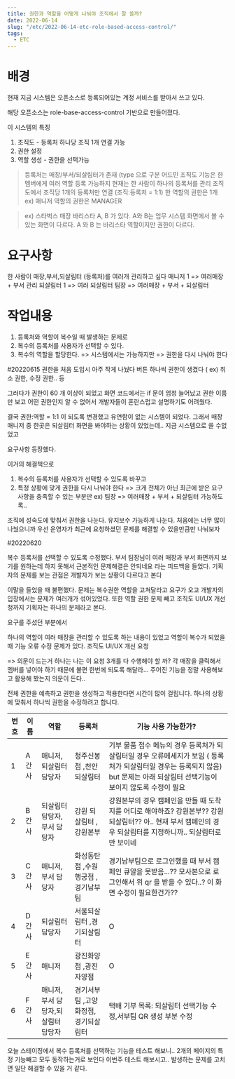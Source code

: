 ```yaml
---
title: 권한과 역할을 어떻게 나눠야 조직에서 잘 쓸까?
date: 2022-06-14
slug: "/etc/2022-06-14-etc-role-based-access-control/"
tags:
  - ETC
---
```


# 배경
현재 지금 시스템은 
오픈소스로 등록되어있는 계정 서비스를 받아서 쓰고 있다.

해당 오픈소스는 
role-base-access-control 기반으로 만들어졌다.

이 시스템의 특징
1. 조직도 - 등록처 하나당 조직 1개 연결 가능
2. 권한 설정
3. 역할 생성 - 권한을 선택가능

> 등록처는 매장/부서/되살림터가 존재 (type 으로 구분
어드민 조직도 기능은 한 멤버에게 여러 역할 등록 가능하지 현재는 한 사람이 하나의 등록처를 관리
조직도에서 조직당 1개의 등록처만 연결 (조직:등록처 = 1:1)
한 역할의 권한은 1개 ex) 매니저 역할의 권한은 MANAGER

>ex) 스타벅스 매장 바리스타 A,  B 가 있다. A와 B는 업무 시스템 화면에서 볼 수 있는 화면이 다르다. A 와 B 는 바리스타 역할이지만 권한이 다르다.

# 요구사항
한 사람이 매장,부서,되살림터 (등록처)를 여러개 관리하고 싶다
매니저 1 => 여러매장 + 부서 관리
되살림터 1 => 여러 되살림터
팀장 => 여러매장 + 부서 + 되살림터

# 작업내용
1. 등록처와 역할이 복수일 때 발생하는 문제로
2. 복수의 등록처를 사용자가 선택할 수 있다.
2. 복수의 역할을 할당한다. => 시스템에서는 가능하지만 => 권한을 다시 나눠야 한다



#20220615
권한을 처음 도입시 아주 작게 나눴다 버튼 하나씩 권한이 생겼다 ( ex) 취소 권한, 수정 권한.. 등

그러다가 권한이 60 개 이상이 되었고 
화면 코드에서는 if 문이 엄청 늘어났고 권한 이름만 보고 어떤 권한인지 알 수 없어서 개발자들이 혼란스럽고 설명하기도 어려웠다.

결국 권한:역할 = 1:1 이 되도록 변경했고 유연함이 없는 시스템이 되었다.
그래서 매장 매니저 중 한곳은 되살림터 화면을 봐야하는 상황이 있었는데.. 지금 시스템으로 쓸 수없었고

요구사항 등장했다.

이거의 해결책으로 
1. 복수의 등록처를 사용자가 선택할 수 있도록 바꾸고
2. 특정 상황에 맞게 권한을 다시 나눠야 한다 => 크게 전체가 아닌 최근에 받은 요구사항을 충족할 수 있는 부분만 ex) 팀장 => 여러매장 + 부서 + 되살림터 가능하도록..

조직에 성숙도에 맞춰서 권한을 나눈다.
 유지보수 가능하게 나눈다.
 처음에는 너무 많이 나눴으니까
 우선 운영자가 최근에 요청하셨던 문제를 해결할 수 있을만큼만 나눠보자
 
#20220620

복수 등록처를 선택할 수 있도록 수정했다.
부서 팀장님이 여러 매장과 부서 화면까지 보기를 원하는데 하지 못해서
근본적인 문제해결은 안되네요 라는 피드백을 들었다.
기획자의 문제를 보는 관점은 개발자가 보는 상황이 다르다고 본다

이말을 들었을 때 불편했다.
문제는 복수권한 역할을 고쳐달라고 요구가 오고
개발자의 입장에서는 문제가 여러개가 섞어있었다.
또한 역할 권한 문제 빼고
조직도 UI/UX 개선 청까지 기획자는 하나의 문제라고 본다.

요구를 주셨던 부분에서

하나의 역할이 여러 매장을 관리할 수 있도록 하는 내용이 있었고
역할이 복수가 되었을 때 기능 오류 수정 문제가 있다.
조직도 UI/UX 개선 요청

=> 의문이 드는거 하나는 나는 이 요청 3개를 다 수행해야 할 까?
각 매장을 클릭해서 멤버를 넣어야 하기 때문에 불편 한번에 되도록 해달라...
주어진 기능을 정말 사용해보고 활용해 봤는지 의문이 든다..

전체 권한을 예측하고 권한을 생성하고 적용한다면 시간이 많이 걸립니다.
하나의 상황에 맞춰서 하나씩 권한을 수정하려고 합니다.

| 번호 | 이름 | 역할 | 등록처 | 기능 사용 가능한가? |
| --- | --- | --- | --- | --- |
| 1 | A 간사 | 매니저,되살림터 담당자 | 청주신봉점 ,천안되살림터 | 기부 물품 접수 메뉴의 경우 등록처가 되살림터일 경우 오류메세지가 보임 ( 등록처가 되살림터일 경우는 등록되지 않음)  but 문제는 아래 되살림터 선택기능이 보이지 않도록 수정이 필요   |
| 2 | B 간사 | 되살림터 담당자,부서 담당자 | 강원 되살림터 ,강원본부 | 강원본부의 경우 캠페인을 만들 때 도착지를 어디로 해야하죠? 강원본부?? 강원되살림터?? 아.. 현재 부서 캠페인의 경우 되살림터를 지정하니까.. 되살림터로만 보이네  |
| 3 | C 간사 | 매니저,부서 담당자 | 화성동탄점 ,수원행궁점 , 경기남부팀 |  경기남부팀으로 로그인했을 때 부서 캠페인 큐알을 못받음...?? 모사본으로 로그인해서 위 qr 을 받을 수 있다..? 이 화면 수정이 필요한건가??  |
| 4 | D 간사 | 되살림터 담당자 | 서울되살림터 ,경기되살림터 | O |
| 5 | E 간사 | 매니저 | 광진화양점 ,광진자양점 | O |
| 6 | F 간사 | 매니저,부서 담당자,되살림터 담당자 | 경기서부팀 ,고양화정점,경기되살림터 | 택배 기부 목록: 되살림터 선택기능 수정,서부팀 QR 생성 부분 수정 |

오늘 스테이징에서 복수 등록처를 선택하는 기능을 테스트 해보니..
2개의 페이지의 특정 기능빼고 모두 동작하는거로 보인다
이번주 테스트 해보시고.. 발생하는 문제를 고치면 
일단 해결할 수 있을 거 같다.